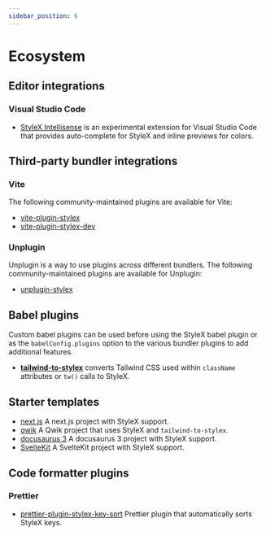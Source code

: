 ```yaml
---
sidebar_position: 6
---
```


# Ecosystem

## Editor integrations

### Visual Studio Code

* [StyleX Intellisense](https://marketplace.visualstudio.com/items?itemName=yash-singh.stylex) 
  is an experimental extension for Visual Studio Code that provides auto-complete for StyleX
  and inline previews for colors.

## Third-party bundler integrations

### Vite

The following community-maintained plugins are available for Vite:

* [vite-plugin-stylex](https://www.npmjs.com/package/vite-plugin-stylex)
* [vite-plugin-stylex-dev](https://www.npmjs.com/package/vite-plugin-stylex-dev)

### Unplugin

Unplugin is a way to use plugins across different bundlers. The following community-maintained
plugins are available for Unplugin:

* [unplugin-stylex](https://www.npmjs.com/package/unplugin-stylex)

## Babel plugins

Custom babel plugins can be used before using the StyleX babel plugin or as the 
`babelConfig.plugins` option to the various bundler plugins to add additional features.

* [**tailwind-to-stylex**](https://www.npmjs.com/package/tailwind-to-stylex) converts
  Tailwind CSS used within `className` attributes or `tw()` calls to StyleX.

## Starter templates

* [next.js](https://github.com/nmn/nextjs-app-dir-stylex) A next.js project with StyleX support.
* [qwik](https://github.com/nmn/qwik-stylex) A Qwik project that uses StyleX and `tailwind-to-stylex`.
* [docusaurus 3](https://github.com/nmn/docusaurus-stylex) A docusaurus 3 project with StyleX support.
* [SvelteKit](https://github.com/nmn/sveltekit-stylex) A SvelteKit project with StyleX support.

## Code formatter plugins

### Prettier

* [prettier-plugin-stylex-key-sort](https://github.com/nedjulius/prettier-plugin-stylex-key-sort) Prettier plugin that automatically sorts StyleX keys.


